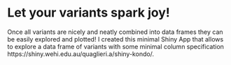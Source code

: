 # Let your variants spark joy! {#ch:explore-mut}

Once all variants are nicely and neatly combined into data frames they can be easily explored and plotted! I created this minimal Shiny App that allows to explore a data frame of variants with some minimal column specification https://shiny.wehi.edu.au/quaglieri.a/shiny-kondo/. 